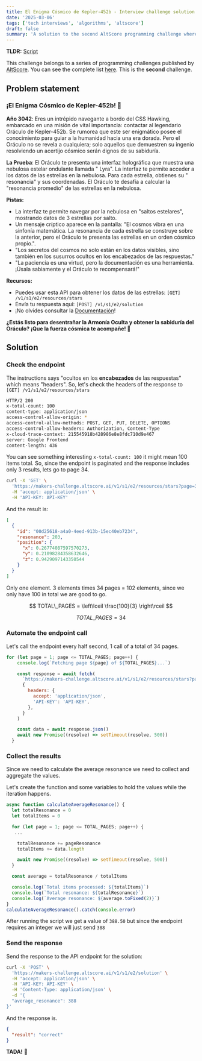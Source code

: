 ```yaml
---
title: El Enigma Cósmico de Kepler-452b - Interview challenge solution
date: '2025-03-06'
tags: ['tech interviews', 'algorithms', 'altscore']
draft: false
summary: 'A solution to the second AltScore programming challenge where we solve a cosmic puzzle by calculating the average resonance of stars in a nebula.'
---
```


**TLDR:** [Script](https://github.com/christianguevara/thedveloper-website/blob/main/data/blog/altscore-makers-challenge/2-get-average_resonance.mjs)

This challenge belongs to a series of programming challenges published by [AltScore](https://www.altscore.ai/).
You can see the complete list [here](/blog/altscore-makers-challenge/0-reto-altscore). This is the **second** challenge.

<TOCInline toc={props.toc} />

## Problem statement
### ¡El Enigma Cósmico de Kepler-452b! 🌌

**Año 3042**: Eres un intrépido navegante a bordo del CSS Hawking, embarcado en una misión de vital importancia: contactar al legendario Oráculo de Kepler-452b.
Se rumorea que este ser enigmático posee el conocimiento para guiar a la humanidad hacia una era dorada.
Pero el Oráculo no se revela a cualquiera; solo aquellos que demuestren su ingenio resolviendo un acertijo cósmico serán dignos de su sabiduría.

**La Prueba**: El Oráculo te presenta una interfaz holográfica que muestra una nebulosa estelar ondulante llamada " Lyra".
La interfaz te permite acceder a los datos de las estrellas en la nebulosa.
Para cada estrella, obtienes su " resonancia" y sus coordenadas. El Oráculo te desafía a calcular la "resonancia promedio"
de las estrellas en la nebulosa.

**Pistas:**

- La interfaz te permite navegar por la nebulosa en "saltos estelares", mostrando datos de 3 estrellas por salto.
- Un mensaje críptico aparece en la pantalla: "El cosmos vibra en una sinfonía matemática. La resonancia de cada estrella se construye sobre la anterior, pero el Oráculo te presenta las estrellas en un orden cósmico propio.".
- "Los secretos del cosmos no solo están en los datos visibles, sino también en los susurros ocultos en los encabezados de las respuestas."
- "La paciencia es una virtud, pero la documentación es una herramienta. ¡Úsala sabiamente y el Oráculo te recompensará!"

**Recursos:**

- Puedes usar esta API para obtener los datos de las estrellas: `[GET] /v1/s1/e2/resources/stars`
- Envía tu respuesta aquí: `[POST] /v1/s1/e2/solution`
- ¡No olvides consultar la [Documentación](https://makers-challenge.altscore.ai/docs)!

**¿Estás listo para desentrañar la Armonía Oculta y obtener la sabiduría del Oráculo? ¡Que la fuerza cósmica te acompañe! 🚀**

## Solution
### Check the endpoint
The instructions says "ocultos en los **encabezados** de las respuestas" which means "headers".
So, let's check the headers of the response to `[GET] /v1/s1/e2/resources/stars`

```bash
HTTP/2 200
x-total-count: 100
content-type: application/json
access-control-allow-origin: *
access-control-allow-methods: POST, GET, PUT, DELETE, OPTIONS
access-control-allow-headers: Authorization, Content-Type
x-cloud-trace-context: 215545918b428986e8e8fdc710d9e467
server: Google Frontend
content-length: 436
```

You can see something interesting `x-total-count: 100` it might mean 100 items total.
So, since the endpoint is paginated and the response includes only 3 results, lets go to page 34.

```bash
curl -X 'GET' \
  'https://makers-challenge.altscore.ai/v1/s1/e2/resources/stars?page=34&sort-by=id&sort-direction=desc' \
  -H 'accept: application/json' \
  -H 'API-KEY: API-KEY'
```

And the result is:

```json
[
  {
    "id": "00d25618-a4a0-4eed-913b-15ec40eb7234",
    "resonance": 203,
    "position": {
      "x": 0.26774087597570273,
      "y": 0.21098284358632646,
      "z": 0.9429097143350544
    }
  }
]
```

Only one element. 3 elements times 34 pages = 102 elements, since we only have 100 in total we are good to go.

$$
TOTAL\_PAGES = \left\lceil \frac{100}{3} \right\rceil
$$

$$
TOTAL\_PAGES = 34
$$


### Automate the endpoint call

Let's call the endpoint every half second, 1 call of a total of 34 pages.

```js
for (let page = 1; page <= TOTAL_PAGES; page++) {
    console.log(`Fetching page ${page} of ${TOTAL_PAGES}...`)

    const response = await fetch(
      `https://makers-challenge.altscore.ai/v1/s1/e2/resources/stars?page=${page}&sort-by=resonance&sort-direction=desc`,
      {
        headers: {
          accept: 'application/json',
          'API-KEY': 'API-KEY',
        },
      }
    )

    const data = await response.json()
    await new Promise((resolve) => setTimeout(resolve, 500))
  }
```

### Collect the results
Since we need to calculate the average resonance we need to collect and aggregate the values.

Let's create the function and some variables to hold the values while the iteration happens.

```js
async function calculateAverageResonance() {
  let totalResonance = 0
  let totalItems = 0

  for (let page = 1; page <= TOTAL_PAGES; page++) {
   ...

    totalResonance += pageResonance
    totalItems += data.length

    await new Promise((resolve) => setTimeout(resolve, 500))
  }

  const average = totalResonance / totalItems

  console.log(`Total items processed: ${totalItems}`)
  console.log(`Total resonance: ${totalResonance}`)
  console.log(`Average resonance: ${average.toFixed(2)}`)
}
calculateAverageResonance().catch(console.error)
```

After running the script we get a value of `388.50` but since the endpoint requires an integer we will just send
`388`

### Send the response
Send the response to the API endpoint for the solution:

```bash
curl -X 'POST' \
  'https://makers-challenge.altscore.ai/v1/s1/e2/solution' \
  -H 'accept: application/json' \
  -H 'API-KEY: API-KEY' \
  -H 'Content-Type: application/json' \
  -d '{
  "average_resonance": 388
}'
```

And the response is.

```json
{
  "result": "correct"
}
```

**TADA!** 🎉
